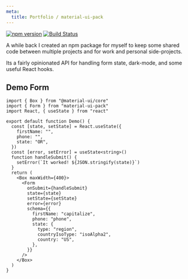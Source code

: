 ```yaml
---
meta:
  title: Portfolio / material-ui-pack
---
```



[![npm version](https://badge.fury.io/js/material-ui-pack.svg)](https://badge.fury.io/js/material-ui-pack)
[![Build Status](https://travis-ci.org/claytonfbell/material-ui-pack.svg?branch=master)](https://travis-ci.org/claytonfbell/material-ui-pack)

A while back I created an npm package for myself to keep some shared code between multiple projects and for work and personal side-projects.

Its a fairly opinionated API for handling form state, dark-mode, and some useful React hooks.

## Demo Form

<MUIPackDemo />

```tsx
import { Box } from "@material-ui/core"
import { Form } from "material-ui-pack"
import React, { useState } from "react"

export default function Demo() {
  const [state, setState] = React.useState({
    firstName: "",
    phone: "",
    state: "OR",
  })
  const [error, setError] = useState<string>()
  function handleSubmit() {
    setError(`It worked! ${JSON.stringify(state)}`)
  }
  return (
    <Box maxWidth={400}>
      <Form
        onSubmit={handleSubmit}
        state={state}
        setState={setState}
        error={error}
        schema={{
          firstName: "capitalize",
          phone: "phone",
          state: {
            type: "region",
            countryIsoType: "isoAlpha2",
            country: "US",
          },
        }}
      />
    </Box>
  )
}
```
